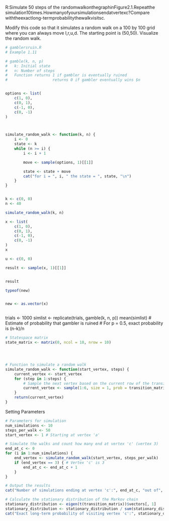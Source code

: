 R:Simulate 50 steps of the randomwalkonthegraphinFigure2.1.Repeatthe
simulation10times.Howmanyofyoursimulationsendatvertexc?Compare
withtheexactlong-termprobabilitythewalkvisitsc.




Modify this code so that it simulates a random walk on a 100 by 100 grid where you can always move l,r,u,d. The starting point is (50,50). Visualize the random walk.



```r
# gamblersruin.R
# Example 1.11

# gamble(k, n, p)
#   k: Initial state
#   n: Number of steps
#   Function returns 1 if gambler is eventually ruined
#                    returns 0 if gambler eventually wins $n


options <- list(
    c(1, 0),
    c(0, 1),
    c(-1, 0),
    c(0, -1)
)



simulate_random_walk <- function(k, n) {
    i <- 0
    state <- k
    while (n >= i) {
        i <- i + 1

        move <- sample(options, 1)[[1]]

        state <- state + move
        cat("for i = ", i, " the state = ", state, "\n")
    }
}



```



```r
k <- c(0, 0)
n <- 40

simulate_random_walk(k, n)


```



```r
x <- list(
    c(1, 0),
    c(0, 1),
    c(-1, 0),
    c(0, -1)
)
x

u <- c(0, 0)

```

```r
result <- sample(x, 1)[[1]]


result
```

```r
typeof(new)


new <- as.vector(x)

```




```r




```


trials <- 1000
simlist <- replicate(trials, gamble(k, n, p))
mean(simlist) # Estimate of probability that gambler is ruined
# For p = 0.5, exact probability is (n-k)/n


```r
# Statespace matrix
state_matrix <- matrix(0, ncol = 10, nrow = 10)




# Function to simulate a random walk
simulate_random_walk <- function(start_vertex, steps) {
    current_vertex <- start_vertex
    for (step in 1:steps) {
        # Sample the next vertex based on the current row of the transition matrix
        current_vertex <- sample(1:6, size = 1, prob = transition_matrix[current_vertex, ])
    }
    return(current_vertex)
}

```

Setting Parameters

```r


# Parameters for simulation
num_simulations <- 10
steps_per_walk <- 50
start_vertex <- 1 # Starting at vertex 'a'


```


```r


# Simulate the walks and count how many end at vertex 'c' (vertex 3)
end_at_c <- 0
for (i in 1:num_simulations) {
    end_vertex <- simulate_random_walk(start_vertex, steps_per_walk)
    if (end_vertex == 3) { # Vertex 'c' is 3
        end_at_c <- end_at_c + 1
    }
}

```



```r


# Output the results
cat("Number of simulations ending at vertex 'c':", end_at_c, "out of", num_simulations, "\n")


```

```r


# Calculate the stationary distribution of the Markov chain
stationary_distribution <- eigen(t(transition_matrix))$vectors[, 1]
stationary_distribution <- stationary_distribution / sum(stationary_distribution) # Normalize
cat("Exact long-term probability of visiting vertex 'c':", stationary_distribution[3], "\n")

```
